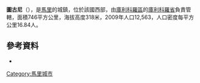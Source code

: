 '''圖古尼'''（{{lang-fr|Tougouni}}），是[[馬里|馬里]]的城鎮，位於該國西部，由[[庫利科羅區|庫利科羅區]]的[[庫利科羅省|庫利科羅省]]負責管轄，面積746平方公里，海拔高度318米，2009年人口12,563，人口密度每平方公里16.84人。

{{Coord|13|13|N|7|12|W|display=title}}

==參考資料==
*{{cite web|url=http://mali-reforme-telecom.mctmtl.com/previsions.pdf|title=Previsions de desserte des communes pour la periode de 2001-2005|publisher=Mali Reforme Telecom|accessdate=February 9, 2009|deadurl=yes|archiveurl=https://web.archive.org/web/20040829024117/http://mali-reforme-telecom.mctmtl.com/previsions.pdf|archivedate=2004年8月29日}}

{{庫利科羅區}}

[[Category:馬里城市|Category:馬里城市]]


{{Mali-geo-stub}}